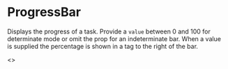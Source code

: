 
<Meta title="Atoms/ProgressBar" of={ProgressBar} />

# ProgressBar

Displays the progress of a task. Provide a `value` between 0 and 100 for determinate mode or omit the prop for an indeterminate bar. When a value is supplied the percentage is shown in a tag to the right of the bar.

<Canvas>
  <Story name="Examples">
    <>
      <ProgressBar value={75} />
      <div className="h-4" />
      <ProgressBar />
    </>
  </Story>
</Canvas>

<ArgsTable of={ProgressBar} />
